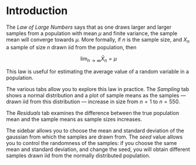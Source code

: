 # Introduction

The *Law of Large Numbers* says that as one draws larger and larger
samples from a population with mean $\mu$ and finite variance, 
the sample mean will converge towards $\mu$. More formally, 
if $n$ is the sample size, and $X_{n}$ a sample of size $n$ drawn iid
from the population, then 

$$
\lim_{n\to\infty} \bar{X}_n = \mu
$$

This law is useful for estimating the average value of a random variable
in a population. 

The various tabs allow you to explore this law in practice. The *Sampling* tab
shows a normal distribution and a plot of sample means as the samples — drawn
iid from this distribution — increase in size from $n = 1$ to $n = 550$. 

The *Residuals* tab examines the difference between the true population 
mean and the sample means as sample sizes increases. 

The sidebar allows you to choose the mean and standard deviation of the gaussian
from which the samples are drawn from. The *seed* value allows you to control
the randomness of the samples: if you choose the same mean and standard deviation,
and change the seed, you will obtain different samples drawn iid from the normally
distributed population.